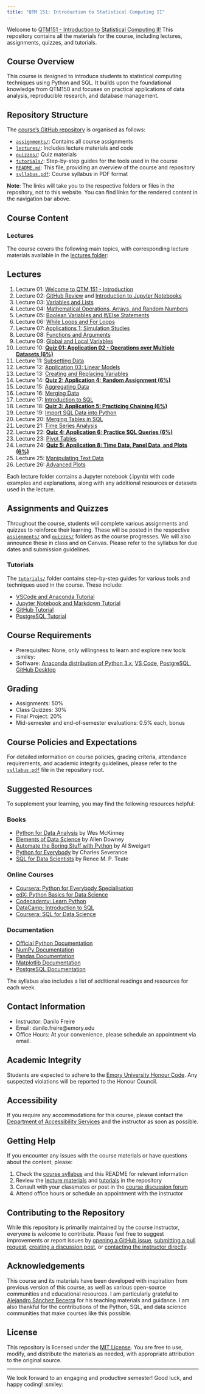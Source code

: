 ```yaml
---
title: "QTM 151: Introduction to Statistical Computing II"
---
```


Welcome to [QTM151 - Introduction to Statistical Computing
II!](https://github.com/danilofreire/qtm151) This repository contains all the
materials for the course, including lectures, assignments, quizzes, and
tutorials.

## Course Overview

This course is designed to introduce students to statistical computing
techniques using Python and SQL. It builds upon the foundational knowledge from
QTM150 and focuses on practical applications of data analysis, reproducible
research, and database management.

## Repository Structure

The [course's GitHub repository](https://github.com/danilofreire/qtm151) is organised as follows:

- [`assignments/`](https://github.com/danilofreire/qtm151/tree/main/assigments): Contains all course assignments
- [`lectures/`](https://github.com/danilofreire/qtm151/tree/main/lectures): Includes lecture materials and code
- [`quizzes/`](https://github.com/danilofreire/qtm151/tree/main/quizzes): Quiz materials
- [`tutorials/`](https://github.com/danilofreire/qtm151/tree/main/tutorials): Step-by-step guides for the tools used in the course
- [`README.md`](https://github.com/danilofreire/qtm151/blob/main/README.md): This file, providing an overview of the course and repository
- [`syllabus.pdf`](https://github.com/danilofreire/qtm151/blob/main/syllabus.pdf): Course syllabus in PDF format

**Note**: The links will take you to the respective folders or files in the
repository, not to this website. You can find links for the rendered content in
the navigation bar above.

## Course Content

### Lectures

The course covers the following main topics, with corresponding lecture
materials available in the [lectures
folder](https://github.com/danilofreire/qtm151/tree/main/lectures):

## Lectures

1. Lecture 01: [Welcome to QTM 151 - Introduction](https://danilofreire.github.io/qtm151/lectures/lecture-01/01-introduction.html)
2. Lecture 02: [GitHub Review](https://danilofreire.github.io/qtm151/lectures/lecture-02/02-github-review.html) and [Introduction to Jupyter Notebooks](https://github.com/danilofreire/qtm151/blob/main/lectures/lecture-02/02-jupyter.ipynb)
3. Lecture 03: [Variables and Lists](https://github.com/danilofreire/qtm151/blob/main/lectures/lecture-03/03-variables-lists.ipynb)
4. Lecture 04: [Mathematical Operations, Arrays, and Random Numbers](https://github.com/danilofreire/qtm151/blob/main/lectures/lecture-04/04-maths-arrays-random.ipynb)
5. Lecture 05: [Boolean Variables and If/Else Statements](https://github.com/danilofreire/qtm151/blob/main/lectures/lecture-05/05-boolean-if-else.ipynb)
6. Lecture 06: [While Loops and For Loops](https://github.com/danilofreire/qtm151/blob/main/lectures/lecture-06/06-while-for.ipynb)
7. Lecture 07: [Applications 1: Simulation Studies](https://github.com/danilofreire/qtm151/blob/main/lectures/lecture-07/07-applications-simulation.ipynb)
8. Lecture 08: [Functions and Arguments](https://danilofreire.github.io/qtm151/lectures/lecture-08/08-functions-arguments.ipynb)
9. Lecture 09: [Global and Local Variables](https://github.com/danilofreire/qtm151/blob/main/lectures/lecture-09/09-global-local.ipynb)
10. Lecture 10: [**Quiz 01: Application 02 - Operations over Multiple Datasets (6%)**](https://github.com/danilofreire/qtm151/blob/main/lectures/lecture-10/10-operations-multiple-datasets.ipynb)
11. Lecture 11: [Subsetting Data](https://github.com/danilofreire/qtm151/blob/main/lectures/lecture-11/11-subsetting-data.ipynb)
12. Lecture 12: [Application 03: Linear Models](https://github.com/danilofreire/qtm151/blob/main/lectures/lecture-12/12-linear-models.ipynb)
13. Lecture 13: [Creating and Replacing Variables](https://github.com/danilofreire/qtm151/blob/main/lectures/lecture-13/13-creating-replacing-variables.ipynb)
14. Lecture 14: [**Quiz 2: Application 4: Random Assignment (6%)**](https://github.com/danilofreire/qtm151/blob/main/lectures/lecture-14/14-random-assignment.ipynb)
15. Lecture 15: [Aggregating Data](https://github.com/danilofreire/qtm151/blob/main/lectures/lecture-15/15-aggregating-data.ipynb)
16. Lecture 16: [Merging Data](https://github.com/danilofreire/qtm151/blob/main/lectures/lecture-16/16-merging-data.ipynb)
17. Lecture 17: [Introduction to SQL](https://github.com/danilofreire/qtm151/blob/main/lectures/lecture-17/17-introduction-sql.ipynb)
18. Lecture 18: [**Quiz 3: Application 5: Practicing Chaining (6%)**](https://github.com/danilofreire/qtm151/blob/main/lectures/lecture-18/18-chaining.ipynb)
19. Lecture 19: [Import SQL Data into Python](https://github.com/danilofreire/qtm151/blob/main/lectures/lecture-19/19-sql-python.ipynb)
20. Lecture 20: [Merging Tables in SQL](https://github.com/danilofreire/qtm151/blob/main/lectures/lecture-20/20-sql-merging.ipynb)
21. Lecture 21: [Time Series Analysis](https://github.com/danilofreire/qtm151/blob/main/lectures/lecture-21/21-time-series.ipynb)
22. Lecture 22: [**Quiz 4: Application 6: Practice SQL Queries (6%)**](https://github.com/danilofreire/qtm151/blob/main/lectures/lecture-22/22-sql-queries.ipynb)
23. Lecture 23: [Pivot Tables](https://github.com/danilofreire/qtm151/blob/main/lectures/lecture-23/23-pivot-tables.ipynb)
24. Lecture 24: [**Quiz 5: Application 8: Time Data, Panel Data, and Plots (6%)**](https://github.com/danilofreire/qtm151/blob/main/lectures/lecture-24/24-time-panel-plots.ipynb)
25. Lecture 25: [Manipulating Text Data](https://github.com/danilofreire/qtm151/blob/main/lectures/lecture-25/25-text-data.ipynb)
26. Lecture 26: [Advanced Plots](https://github.com/danilofreire/qtm151/blob/main/lectures/lecture-26/26-advanced-plots.ipynb)

Each lecture folder contains a Jupyter notebook (.ipynb) with code examples and
explanations, along with any additional resources or datasets used in the
lecture.

## Assignments and Quizzes

Throughout the course, students will complete various assignments and quizzes
to reinforce their learning. These will be posted in the respective
[`assignments/`](https://github.com/danilofreire/qtm151/tree/main/assigments)
and [`quizzes/`](https://github.com/danilofreire/qtm151/tree/main/quizzes)
folders as the course progresses. We will also announce these in class and on
Canvas. Please refer to the syllabus for due dates and submission guidelines.

### Tutorials

The [`tutorials/`](https://github.com/danilofreire/qtm151/tree/main/tutorials)
folder contains step-by-step guides for various tools and techniques used in
the course. These include:

- [VSCode and Anaconda Tutorial](https://github.com/danilofreire/qtm151/blob/main/tutorials/01-vscode-anaconda-tutorial.pdf)
- [Jupyter Notebook and Markdown Tutorial](https://github.com/danilofreire/qtm151/blob/main/tutorials/02-jupyter-markdown-tutorial.pdf)
- [GitHub Tutorial](https://github.com/danilofreire/qtm151/blob/main/tutorials/03-github-tutorial.pdf)
- [PostgreSQL Tutorial](https://github.com/danilofreire/qtm151/blob/main/tutorials/04-postgresql-tutorial.pdf)

## Course Requirements

- Prerequisites: None, only willingness to learn and explore new tools :smiley:
- Software: [Anaconda distribution of Python 3.x](https://www.anaconda.com/), [VS Code](https://code.visualstudio.com/), [PostgreSQL](https://www.postgresql.org/), [GitHub Desktop](https://github.com/apps/desktop)

## Grading

- Assignments: 50%
- Class Quizzes: 30%
- Final Project: 20%
- Mid-semester and end-of-semester evaluations: 0.5% each, bonus

## Course Policies and Expectations

For detailed information on course policies, grading criteria, attendance
requirements, and academic integrity guidelines, please refer to the
[`syllabus.pdf`](https://github.com/danilofreire/qtm151/blob/main/syllabus.pdf)
file in the repository root.

## Suggested Resources

To supplement your learning, you may find the following resources helpful:

### Books

- [Python for Data Analysis](https://wesmckinney.com/book/) by Wes McKinney
- [Elements of Data Science](https://allendowney.github.io/ElementsOfDataScience/README.html) by Allen Downey
- [Automate the Boring Stuff with Python](https://automatetheboringstuff.com) by Al Sweigart
- [Python for Everybody](https://www.py4e.com/book.php) by Charles Severance
- [SQL for Data Scientists](https://sqlfordatascientists.com/) by Renee M. P. Teate

### Online Courses

- [Coursera: Python for Everybody Specialisation](https://www.coursera.org/specializations/python)
- [edX: Python Basics for Data Science](https://www.edx.org/learn/python/ibm-python-basics-for-data-science)
- [Codecademy: Learn Python](https://www.codecademy.com/learn/learn-python-3)
- [DataCamp: Introduction to SQL](https://www.datacamp.com/courses/intro-to-sql-for-data-science)
- [Coursera: SQL for Data Science](https://www.coursera.org/learn/sql-for-data-science)

### Documentation

- [Official Python Documentation](https://docs.python.org/3/)
- [NumPy Documentation](https://numpy.org/doc/)
- [Pandas Documentation](https://pandas.pydata.org/docs/)
- [Matplotlib Documentation](https://matplotlib.org/stable/contents.html)
- [PostgreSQL Documentation](https://www.postgresql.org/docs/)

The syllabus also includes a list of additional readings and resources for each week.

## Contact Information

- Instructor: Danilo Freire
- Email: danilo.freire@emory.edu
- Office Hours: At your convenience, please schedule an appointment via email.

## Academic Integrity

Students are expected to adhere to the [Emory University Honour
Code](https://catalog.college.emory.edu/policies/honor-code.html). Any
suspected violations will be reported to the Honour Council.

## Accessibility

If you require any accommodations for this course, please contact the
[Department of Accessibility Services](https://accessibility.emory.edu/) and
the instructor as soon as possible.

## Getting Help

If you encounter any issues with the course materials or have questions about the content, please:

1. Check the [course syllabus](https://github.com/danilofreire/qtm151/blob/main/syllabus.pdf) and this README for relevant information
2. Review the [lecture materials](https://github.com/danilofreire/qtm151/tree/main/lectures) and [tutorials](https://github.com/danilofreire/qtm151/tree/main/tutorials) in the repository
3. Consult with your classmates or post in the [course discussion forum](https://github.com/danilofreire/qtm151/discussions)
4. Attend office hours or schedule an appointment with the instructor

## Contributing to the Repository

While this repository is primarily maintained by the course instructor,
everyone is welcome to contribute. Please feel free to suggest improvements or
report issues by [opening a GitHub
issue](https://github.com/danilofreire/qtm151/issues), [submitting a pull
request](https://github.com/danilofreire/qtm151/pulls), [creating a discussion
post](https://github.com/danilofreire/qtm151/discussions), or [contacting the
instructor directly](mailto:danilo.freire@emory.edu).

## Acknowledgements

This course and its materials have been developed with inspiration from
previous version of this course, as well as various open-source communities and
educational resources. I am particularly grateful to [Alejandro Sánchez
Becerra](https://sites.google.com/site/sanchezbecerraalejandro/teaching_1) for
his teaching materials and guidance. I am also thankful for the contributions
of the Python, SQL, and data science communities that make courses like this
possible.

## License

This repository is licensed under the [MIT License](LICENSE.md). You are
free to use, modify, and distribute the materials as needed, with appropriate
attribution to the original source.

-----

We look forward to an engaging and productive semester! Good luck, and happy coding! :smiley:

